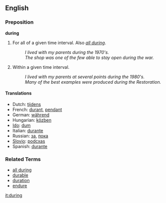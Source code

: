 ==English==

===Preposition===
'''during'''

# For all of a given time interval.  Also ''[[all during]]''.
#: ''I lived with my parents during the 1970's.''
#: ''The shop was one of the few able to stay open during the war.''
# Within a given time interval.
#: ''I lived with my parents at several points during the 1980's.''
#: ''Many of the best examples were produced during the Restoration.''


====Translations====
* Dutch: [[tijdens]]
* French: [[durant]], [[pendant]]
* German: [[während]]
* Hungarian: [[közben]]
*[[Ido]]: [[dum]]
* Italian: [[durante]]
* Russian: [[за]], [[пока]]
* [[Slovio]]: [[podcxas]]
* Spanish: [[durante]]

===Related Terms===
*[[all during]]
*[[durable]]
*[[duration]]
*[[endure]]

[[it:during]]